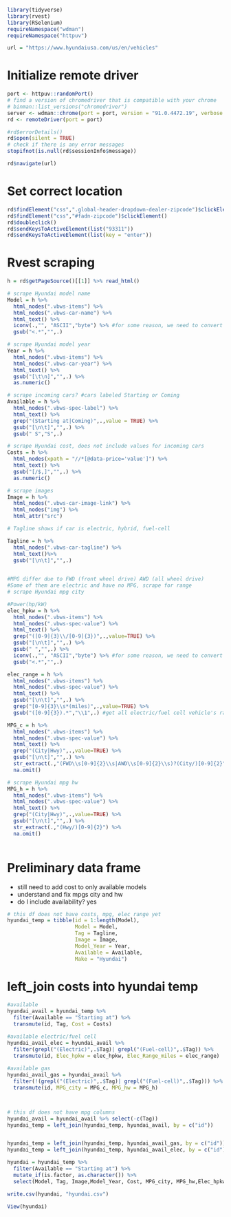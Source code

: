 ```r
library(tidyverse)
library(rvest)
library(RSelenium)
requireNamespace("wdman")
requireNamespace("httpuv")
```

```r
url = "https://www.hyundaiusa.com/us/en/vehicles"

```

# Initialize remote driver
```r
port <- httpuv::randomPort()
# find a version of chromedriver that is compatible with your chrome
# binman::list_versions("chromedriver")
server <- wdman::chrome(port = port, version = "91.0.4472.19", verbose = FALSE)
rd <- remoteDriver(port = port)
```

```r
#rd$errorDetails()
rd$open(silent = TRUE)
# check if there is any error messages
stopifnot(is.null(rd$sessionInfo$message))

rd$navigate(url)
```
# Set correct location
```r
rd$findElement("css",".global-header-dropdown-dealer-zipcode")$clickElement()
rd$findElement("css","#fadn-zipcode")$clickElement()
rd$doubleclick()
rd$sendKeysToActiveElement(list("93311"))
rd$sendKeysToActiveElement(list(key = "enter"))
```

# Rvest scraping
```r
h = rd$getPageSource()[[1]] %>% read_html()

# scrape Hyundai model name
Model = h %>% 
  html_nodes(".vbws-items") %>% 
  html_nodes(".vbws-car-name") %>% 
  html_text() %>% 
  iconv(.,"", "ASCII","byte") %>% #for some reason, we need to convert to ASCII encoding first before gsubbing it out
  gsub("<.*","",.)

# scrape Hyundai model year
Year = h %>% 
  html_nodes(".vbws-items") %>% 
  html_nodes(".vbws-car-year") %>% 
  html_text() %>% 
  gsub("[\t\n]","",.) %>% 
  as.numeric()

# scrape incoming cars? #cars labeled Starting or Coming
Available = h %>%
  html_nodes(".vbws-spec-label") %>% 
  html_text() %>% 
  grep("(Starting at|Coming)",.,value = TRUE) %>% 
  gsub("[\n\t]","",.) %>% 
  gsub(" S","S",.)

# scrape Hyundai cost, does not include values for incoming cars
Costs = h %>% 
  html_nodes(xpath = "//*[@data-price='value']") %>% 
  html_text() %>% 
  gsub("[/$,]","",.) %>% 
  as.numeric()

# scrape images
Image = h %>% 
  html_nodes(".vbws-car-image-link") %>% 
  html_nodes("img") %>% 
  html_attr("src")

# Tagline shows if car is electric, hybrid, fuel-cell

Tagline = h %>%
  html_nodes(".vbws-car-tagline") %>% 
  html_text()%>%
  gsub("[\n\t]","",.)
  

#MPG differ due to FWD (front wheel drive) AWD (all wheel drive)
#Some of them are electric and have no MPG, scrape for range
# scrape Hyundai mpg city

#Power(hp/kW)
elec_hpkw = h %>% 
  html_nodes(".vbws-items") %>% 
  html_nodes(".vbws-spec-value") %>% 
  html_text() %>% 
  grep("([0-9]{3}\\/[0-9]{3})",.,value=TRUE) %>% 
  gsub("[\n\t]","",.) %>% 
  gsub(" ","",.) %>% 
  iconv(.,"", "ASCII","byte") %>% #for some reason, we need to convert to ASCII encoding first before gsubbing it out
  gsub("<.*","",.)

elec_range = h %>% 
  html_nodes(".vbws-items") %>% 
  html_nodes(".vbws-spec-value") %>% 
  html_text() %>% 
  gsub("[\n\t]","",.) %>% 
  grep("[0-9]{3}\\s*(miles)",.,value=TRUE) %>% 
  gsub("([0-9]{3}).*","\\1",.) #get all electric/fuel cell vehicle's range

MPG_c = h %>% 
  html_nodes(".vbws-items") %>% 
  html_nodes(".vbws-spec-value") %>% 
  html_text() %>% 
  grep("(City|Hwy)",.,value=TRUE) %>% 
  gsub("[\n\t]","",.) %>% 
  str_extract(.,"(FWD\\s[0-9]{2}\\s|AWD\\s[0-9]{2}\\s)?(City/)[0-9]{2}") %>%
  na.omit()

# scrape Hyundai mpg hw
MPG_h = h %>% 
  html_nodes(".vbws-items") %>% 
  html_nodes(".vbws-spec-value") %>% 
  html_text() %>% 
  grep("(City|Hwy)",.,value=TRUE) %>% 
  gsub("[\n\t]","",.) %>% 
  str_extract(.,"(Hwy/)[0-9]{2}") %>% 
  na.omit()
  
```

# Preliminary data frame
 - still need to add cost to only available models
 - understand and fix mpgs city and hw
 - do I include availability? yes
 
```r
# this df does not have costs, mpg, elec range yet
hyundai_temp = tibble(id = 1:length(Model), 
                      Model = Model, 
                      Tag = Tagline,
                      Image = Image, 
                      Model_Year = Year,
                      Available = Available, 
                      Make = "Hyundai")
```

# left_join costs into hyundai temp
```r
#available
hyundai_avail = hyundai_temp %>% 
  filter(Available == "Starting at") %>% 
  transmute(id, Tag, Cost = Costs)

#available electric/fuel cell
hyundai_avail_elec = hyundai_avail %>% 
  filter(grepl("(Electric)",.$Tag)| grepl("(Fuel-cell)",.$Tag)) %>% 
  transmute(id, Elec_hpkw = elec_hpkw, Elec_Range_miles = elec_range)
  
#available gas
hyundai_avail_gas = hyundai_avail %>% 
  filter(!(grepl("(Electric)",.$Tag)| grepl("(Fuel-cell)",.$Tag))) %>% 
  transmute(id, MPG_city = MPG_c, MPG_hw = MPG_h)



# this df does not have mpg columns
hyundai_avail = hyundai_avail %>% select(-c(Tag))
hyundai_temp = left_join(hyundai_temp, hyundai_avail, by = c("id"))


hyundai_temp = left_join(hyundai_temp, hyundai_avail_gas, by = c("id"))
hyundai_temp = left_join(hyundai_temp, hyundai_avail_elec, by = c("id"))
```

```r
hyundai = hyundai_temp %>% 
  filter(Available == "Starting at") %>% 
  mutate_if(is.factor, as.character()) %>% 
  select(Model, Tag, Image,Model_Year, Cost, MPG_city, MPG_hw,Elec_hpkw, Elec_Range_miles, Make)

write.csv(hyundai, "hyundai.csv")

View(hyundai)
```
